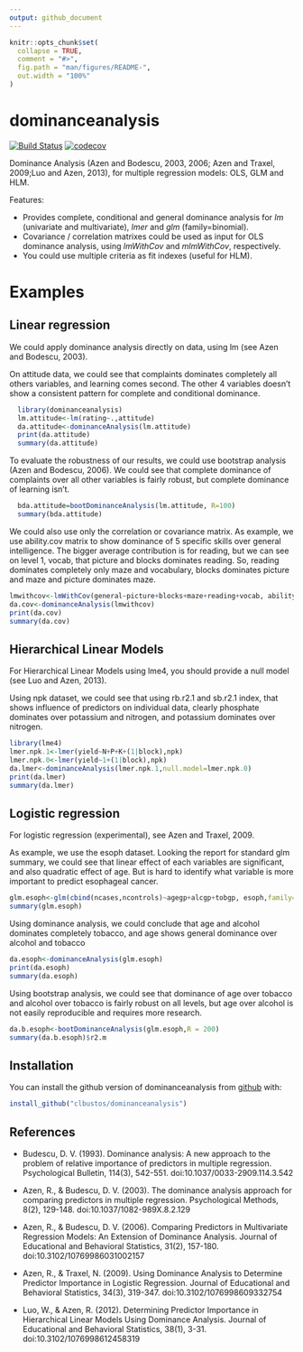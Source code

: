 ```yaml
---
output: github_document
---
```


<!-- README.md is generated from README.Rmd. Please edit that file -->

```r
knitr::opts_chunk$set(
  collapse = TRUE,
  comment = "#>",
  fig.path = "man/figures/README-",
  out.width = "100%"
)
```
# dominanceanalysis

[![Build Status](https://travis-ci.org/clbustos/dominanceAnalysis.svg?branch=master)](https://travis-ci.org/clbustos/dominanceAnalysis)
[![codecov](https://codecov.io/gh/clbustos/dominanceAnalysis/branch/master/graph/badge.svg)](https://codecov.io/gh/clbustos/dominanceAnalysis)

Dominance Analysis (Azen and Bodescu, 2003, 2006; Azen and Traxel, 2009;Luo and Azen, 2013), for multiple regression models: OLS, GLM and HLM.

Features:

- Provides complete, conditional and general dominance analysis for *lm* (univariate and multivariate), *lmer* and *glm* (family=binomial).
- Covariance / correlation matrixes could be used as input for OLS dominance analysis, using *lmWithCov* and *mlmWithCov*, respectively.
- You could use multiple criteria as fit indexes (useful for HLM).

# Examples

## Linear regression

We could apply dominance analysis directly on data, using lm (see Azen and Bodescu, 2003). 

On attitude data, we could see that complaints dominates completely all others variables, and learning comes second. The other 4 variables doesn't show a consistent pattern for complete and conditional dominance.
```r
  library(dominanceanalysis)
  lm.attitude<-lm(rating~.,attitude)
  da.attitude<-dominanceAnalysis(lm.attitude)
  print(da.attitude)
  summary(da.attitude)
```

To evaluate the robustness of our results, we could use bootstrap analysis (Azen and Bodescu, 2006). We could see that complete dominance of complaints over all other variables is fairly robust, but complete dominance of learning isn't. 

```r
  bda.attitude=bootDominanceAnalysis(lm.attitude, R=100)
  summary(bda.attitude)
```

We could also use only the correlation or covariance matrix. As example, we use ability.cov matrix to show dominance of 5 specific skills over general intelligence. The bigger average contribution is for reading, but we can see on level 1, vocab, that picture and blocks dominates reading. So, reading dominates completely only maze and vocabulary, blocks dominates picture and maze and picture dominates maze. 

```r
lmwithcov<-lmWithCov(general~picture+blocks+maze+reading+vocab, ability.cov$cov)
da.cov<-dominanceAnalysis(lmwithcov)
print(da.cov)
summary(da.cov)
```

## Hierarchical Linear Models

For Hierarchical Linear Models using lme4, you should provide a null model (see Luo and Azen, 2013).

Using npk dataset, we could see that using rb.r2.1 and sb.r2.1 index, that shows influence of predictors on individual data, clearly phosphate dominates over potassium and nitrogen, and potassium dominates over nitrogen.  
```r
library(lme4)
lmer.npk.1<-lmer(yield~N+P+K+(1|block),npk)
lmer.npk.0<-lmer(yield~1+(1|block),npk)
da.lmer<-dominanceAnalysis(lmer.npk.1,null.model=lmer.npk.0)
print(da.lmer)
summary(da.lmer)
```


## Logistic regression

For logistic regression (experimental), see Azen and Traxel, 2009.

As example, we use the esoph dataset. Looking the report for standard glm summary, we could see that linear effect of each variables are significant, and also quadratic effect of age. But is hard to identify what variable is more important to predict esophageal cancer. 

```r
glm.esoph<-glm(cbind(ncases,ncontrols)~agegp+alcgp+tobgp, esoph,family="binomial")
summary(glm.esoph)
```

Using dominance analysis, we could conclude that age and alcohol dominates completely tobacco, and age shows general dominance over alcohol and tobacco 

```r
da.esoph<-dominanceAnalysis(glm.esoph)
print(da.esoph)
summary(da.esoph)
```

Using bootstrap analysis, we could see that dominance of age over tobacco and alcohol over tobacco is fairly robust on all levels, but age over alcohol is not easily reproducible and requires more research.
```r
da.b.esoph<-bootDominanceAnalysis(glm.esoph,R = 200)
summary(da.b.esoph)$r2.m
```

## Installation

You can install the github version of dominanceanalysis from [github](https://github.com/clbustos/dominanceanalysis) with:

``` r
install_github("clbustos/dominanceanalysis")
```

## References

* Budescu, D. V. (1993). Dominance analysis: A new approach to the problem of relative importance of predictors in multiple regression. Psychological Bulletin, 114(3), 542-551. doi:10.1037/0033-2909.114.3.542

* Azen, R., & Budescu, D. V. (2003). The dominance analysis approach for comparing predictors in multiple regression. Psychological Methods, 8(2), 129-148. doi:10.1037/1082-989X.8.2.129

* Azen, R., & Budescu, D. V. (2006). Comparing Predictors in Multivariate Regression Models: An Extension of Dominance Analysis. Journal of Educational and Behavioral Statistics, 31(2), 157-180. doi:10.3102/10769986031002157

* Azen, R., & Traxel, N. (2009). Using Dominance Analysis to Determine Predictor Importance in Logistic Regression. Journal of Educational and Behavioral Statistics, 34(3), 319-347. doi:10.3102/1076998609332754

* Luo, W., & Azen, R. (2012). Determining Predictor Importance in Hierarchical Linear Models Using Dominance Analysis. Journal of Educational and Behavioral Statistics, 38(1), 3-31. doi:10.3102/1076998612458319

